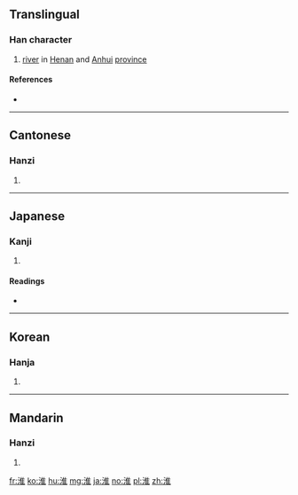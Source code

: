 ==Translingual==

===Han character===
{{Han char|rn=85|rad=水|as=08|sn=11|four=30114|canj=EOG,XEOG|ids=⿰氵隹}}

# [[river]] in [[Henan]] and [[Anhui]] [[province]]

====References====
* {{Han ref|kx=0631.140|dkj=17682|dj=1034.030|hdz=31652.050|uh=6DEE|ud=28142|bh=B261|bd=45665}}

----

==Cantonese==

===Hanzi===
{{yue-hanzi|jyut=waai4|y=waai4}}

# {{defn|lang=yue|sort=水08}}

----

==Japanese==

===Kanji===
{{ja-kanji|grade=|rs=水08}}

# {{defn|lang=ja|sort=水08}}

====Readings====
* {{ja-readings|on=[[わい]] (wai), [[かい]] (kai)|kun=[[ひとしくする]] (hitoshikusuru), [[かこむ]] (kakomu)}}

----

==Korean==

===Hanja===
{{ko-hanja|hangeul=회|eumhun=|rv=hoe|mr=hoe|y=hoy}}

# {{defn|lang=ko|sort=水08}}

----

==Mandarin==

===Hanzi===
{{cmn-hanzi|pin=[[huái]] ([[huai2]])|wg=huai<sup>2</sup>}}

# {{defn|lang=cmn|sort=水08}}

[[fr:淮]]
[[ko:淮]]
[[hu:淮]]
[[mg:淮]]
[[ja:淮]]
[[no:淮]]
[[pl:淮]]
[[zh:淮]]